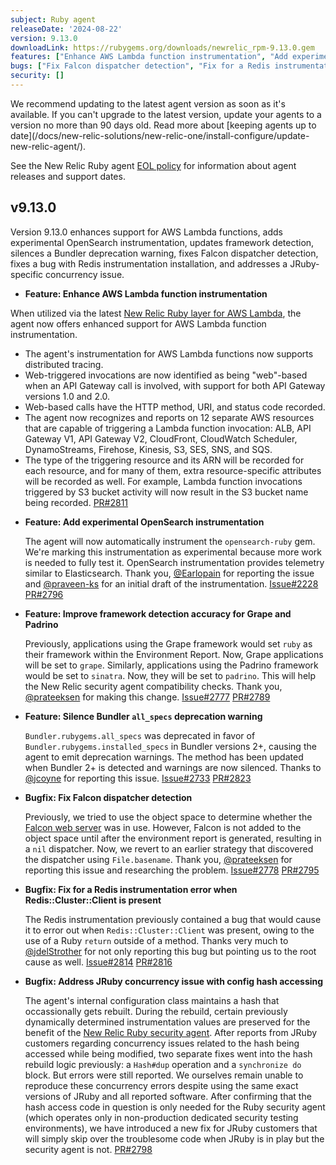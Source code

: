 ```yaml
---
subject: Ruby agent
releaseDate: '2024-08-22'
version: 9.13.0
downloadLink: https://rubygems.org/downloads/newrelic_rpm-9.13.0.gem
features: ["Enhance AWS Lambda function instrumentation", "Add experimental OpenSearch instrumentation", "Improve framework detection accuracy for Grape and Padrino", "Silence Bundler `all_specs` deprecation warning"]
bugs: ["Fix Falcon dispatcher detection", "Fix for a Redis instrumentation error when Redis::Cluster::Client is present", "Address JRuby concurrency issue with config hash accessing"]
security: []
---
```


<Callout variant="important">
  We recommend updating to the latest agent version as soon as it's available. If you can't upgrade to the latest version, update your agents to a version no more than 90 days old. Read more about [keeping agents up to date](/docs/new-relic-solutions/new-relic-one/install-configure/update-new-relic-agent/).

  See the New Relic Ruby agent [EOL policy](https://docs.newrelic.com/docs/apm/agents/ruby-agent/getting-started/ruby-agent-eol-policy/) for information about agent releases and support dates.
</Callout>

## v9.13.0

Version 9.13.0 enhances support for AWS Lambda functions, adds experimental OpenSearch instrumentation, updates framework detection, silences a Bundler deprecation warning, fixes Falcon dispatcher detection, fixes a bug with Redis instrumentation installation, and addresses a JRuby-specific concurrency issue.

- **Feature: Enhance AWS Lambda function instrumentation**

When utilized via the latest [New Relic Ruby layer for AWS Lambda](https://layers.newrelic-external.com/), the agent now offers enhanced support for AWS Lambda function instrumentation. 
* The agent's instrumentation for AWS Lambda functions now supports distributed tracing. 
* Web-triggered invocations are now identified as being "web"-based when an API Gateway call is involved, with support for both API Gateway versions 1.0 and 2.0. 
* Web-based calls have the HTTP method, URI, and status code recorded. 
* The agent now recognizes and reports on 12 separate AWS resources that are capable of triggering a Lambda function invocation: ALB, API Gateway V1, API Gateway V2, CloudFront, CloudWatch Scheduler, DynamoStreams, Firehose, Kinesis, S3, SES, SNS, and SQS. 
* The type of the triggering resource and its ARN will be recorded for each resource, and for many of them, extra resource-specific attributes will be recorded as well. For example, Lambda function invocations triggered by S3 bucket activity will now result in the S3 bucket name being recorded.
[PR#2811](https://github.com/newrelic/newrelic-ruby-agent/pull/2811)

- **Feature: Add experimental OpenSearch instrumentation**

  The agent will now automatically instrument the `opensearch-ruby` gem. We're marking this instrumentation as experimental because more work is needed to fully test it. OpenSearch instrumentation provides telemetry similar to Elasticsearch. Thank you, [@Earlopain](https://github.com/Earlopain) for reporting the issue and [@praveen-ks](https://github.com/praveen-ks) for an initial draft of the instrumentation. [Issue#2228](https://github.com/newrelic/newrelic-ruby-agent/issues/2228) [PR#2796](https://github.com/newrelic/newrelic-ruby-agent/pull/2796)

- **Feature: Improve framework detection accuracy for Grape and Padrino**

  Previously, applications using the Grape framework would set `ruby` as their framework within the Environment Report. Now, Grape applications will be set to `grape`. Similarly, applications using the Padrino framework would be set to `sinatra`. Now, they will be set to `padrino`. This will help the New Relic security agent compatibility checks. Thank you, [@prateeksen](https://github.com/prateeksen) for making this change. [Issue#2777](https://github.com/newrelic/newrelic-ruby-agent/issues/2777) [PR#2789](https://github.com/newrelic/newrelic-ruby-agent/pull/2789)

- **Feature: Silence Bundler `all_specs` deprecation warning**

  `Bundler.rubygems.all_specs` was deprecated in favor of `Bundler.rubygems.installed_specs` in Bundler versions 2+, causing the agent to emit deprecation warnings. The method has been updated when Bundler 2+ is detected and warnings are now silenced. Thanks to [@jcoyne](https://github.com/jcoyne) for reporting this issue. [Issue#2733](https://github.com/newrelic/newrelic-ruby-agent/issues/2733) [PR#2823](https://github.com/newrelic/newrelic-ruby-agent/pull/2823)

- **Bugfix: Fix Falcon dispatcher detection**

  Previously, we tried to use the object space to determine whether the [Falcon web server](https://github.com/socketry/falcon) was in use. However, Falcon is not added to the object space until after the environment report is generated, resulting in a `nil` dispatcher. Now, we revert to an earlier strategy that discovered the dispatcher using `File.basename`. Thank you, [@prateeksen](https://github.com/prateeksen) for reporting this issue and researching the problem. [Issue#2778](https://github.com/newrelic/newrelic-ruby-agent/issues/2778) [PR#2795](https://github.com/newrelic/newrelic-ruby-agent/pull/2795)

- **Bugfix: Fix for a Redis instrumentation error when Redis::Cluster::Client is present**

  The Redis instrumentation previously contained a bug that would cause it to error out when `Redis::Cluster::Client` was present, owing to the use of a Ruby `return` outside of a method. Thanks very much to [@jdelStrother](https://github.com/jdelStrother) for not only reporting this bug but pointing us to the root cause as well. [Issue#2814](https://github.com/newrelic/newrelic-ruby-agent/issues/2814) [PR#2816](https://github.com/newrelic/newrelic-ruby-agent/pull/2816)

- **Bugfix: Address JRuby concurrency issue with config hash accessing**

  The agent's internal configuration class maintains a hash that occassionally gets rebuilt. During the rebuild, certain previously dynamically determined instrumentation values are preserved for the benefit of the [New Relic Ruby security agent](https://github.com/newrelic/csec-ruby-agent). After reports from JRuby customers regarding concurrency issues related to the hash being accessed while being modified, two separate fixes went into the hash rebuild logic previously: a `Hash#dup` operation and a `synchronize do` block. But errors were still reported. We ourselves remain unable to reproduce these concurrency errors despite using the same exact versions of JRuby and all reported software. After confirming that the hash access code in question is only needed for the Ruby security agent (which operates only in non-production dedicated security testing environments), we have introduced a new fix for JRuby customers that will simply skip over the troublesome code when JRuby is in play but the security agent is not. [PR#2798](https://github.com/newrelic/newrelic-ruby-agent/pull/2798)


